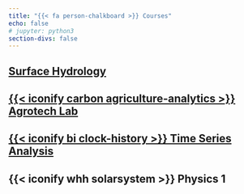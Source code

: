 ```yaml
---
title: "{{< fa person-chalkboard >}} Courses"
echo: false
# jupyter: python3
section-divs: false
---
```


## [<i class="bi bi-cloud-rain-fill"></i> Surface Hydrology](/surface-hydrology)

## [{{< iconify carbon agriculture-analytics >}} Agrotech Lab](https://agrotech-lab.github.io)

## [{{< iconify bi clock-history >}} Time Series Analysis](/time-series)

## {{< iconify whh solarsystem >}} Physics 1
